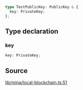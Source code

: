 ```ts
type TestPublicKey: PublicKey & {
  key: PrivateKey;
};
```

## Type declaration

### key

```ts
key: PrivateKey;
```

## Source

[lib/mina/local-blockchain.ts:51](https://github.com/o1-labs/o1js/blob/fd7bd4b02f4f7cc1057cd423261d70c22275763a/src/lib/mina/local-blockchain.ts#L51)
